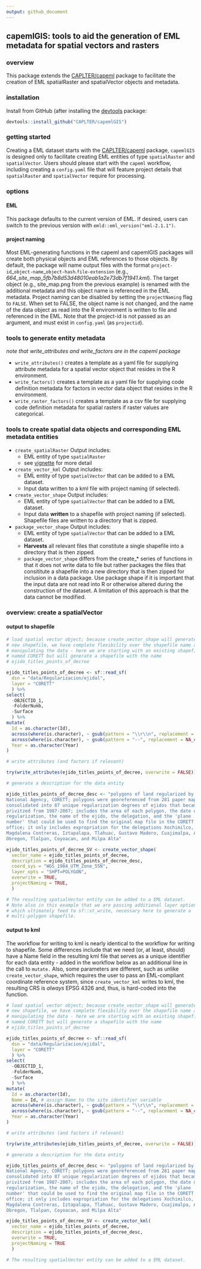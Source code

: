 ```yaml
---
output: github_document
---
```


<!-- README.md is generated from README.Rmd. Please edit the latter. -->

## capemlGIS: tools to aid the generation of EML metadata for spatial vectors and rasters

### overview
  
This package extends the [CAPLTER/capeml](https://github.com/CAPLTER/capeml)
package to facilitate the creation of EML spatialRaster and spatialVector
objects and metadata.


### installation

Install from GitHub (after installing the
[devtools](https://cran.r-project.org/web/packages/devtools/index.html) package:

```r

devtools::install_github("CAPLTER/capemlGIS")
```

### getting started

Creating a EML dataset starts with the
[CAPLTER/capeml](https://github.com/CAPLTER/capeml) package, `capemlGIS` is
designed only to facilitate creating EML entities of type `spatialRaster` and
`spatialVector`. Users should please start with the `capeml` workflow,
including creating a `config.yaml` file that will feature project details that
`spatialRaster` and `spatialVector` require for processing.


### options

#### EML

This package defaults to the current version of EML. If desired, users can
switch to the previous version with `emld::eml_version("eml-2.1.1")`.

#### project naming

Most EML-generating functions in the capeml and capemlGIS packages will create
both physical objects and EML references to those objects. By default, the
package will name output files with the format
`project-id`\_`object-name`\_`object-hash`\.`file-extension` (e.g.,
*664_site_map_5fb7b8d53d48010eab1a2e73db7f1941.kml*). The target object (e.g.,
site_map.png from the previous example) is renamed with the additional metadata
and this object name is referenced in the EML metadata. Project naming can be
disabled by setting the `projectNaming` flag to `FALSE`. When set to FALSE, the
object name is not changed, and the name of the data object as read into the R
environment is written to file and referenced in the EML. Note that the
project-id is not passed as an argument, and must exist in `config.yaml` (as
`projectid`). 

### tools to generate entity metadata
*note that write_attributes and write_factors are in the capeml package*

* `write_attributes()` creates a template as a yaml file for supplying attribute
  metadata for a spatial vector object that resides in the R environment.
* `write_factors()` creates a template as a yaml file for supplying code
  definition metadata for factors in vector data object that resides in the R
  environment.
* `write_raster_factors()` creates a template as a csv file for supplying code
  definition metadata for spatial rasters if raster values are categorical.

### tools to create spatial data objects and corresponding EML metadata entities

* `create_spatialRaster` Output includes:
  + EML entity of type `spatialRaster`
  + see
    [vignette](https://caplter.github.io/capeml/articles/create_spatialRaster.html)
    for more detail
* `create_vector_kml` Output includes:
  + EML entity of type `spatialVector` that can be added to a EML dataset.
  + Input data written to a kml file with project naming (if selected).
* `create_vector_shape` Output includes:
  + EML entity of type `spatialVector` that can be added to a EML dataset.
  + Input data **written** to a shapefile with project naming (if selected).
    Shapefile files are written to a directory that is zipped.
* `package_vector_shape` Output includes:
  + EML entity of type `spatialVector` that can be added to a EML dataset.
  + **Harvests** all relevant files that constitute a single shapefile into a
    directory that is then zipped.
  + `package_vector_shape` differs from the create_* series of functions in
    that it does not write data to file but rather packages the files that
    consititute a shapefile into a new directory that is then zipped for
    inclusion in a data package. Use package shape if it is important that the
    input data are not read into R or otherwise altered during the construction
    of the dataset. A limitation of this approach is that the data cannot be
    modified.


### overview: create a spatialVector

#### output to shapefile

```r

# load spatial vector object; because create_vector_shape will generate a
# new shapefile, we have complete flexibility over the shapefile name and
# manipulating the data - here we are starting with an existing shapefile
# named CORETT but will generate a shapefile with the name
# ejido_titles_points_of_decree 

ejido_titles_points_of_decree <- sf::read_sf(
  dsn = "data/Regularizacion/ejidal",
  layer = "CORETT"
  ) %>%
select(
  -OBJECTID_1,
  -FolderNumb,
  -Surface
  ) %>%
mutate(
  Id = as.character(Id),
  across(where(is.character), ~ gsub(pattern = "\\r\\n", replacement = "", x = .)),
  across(where(is.character), ~ gsub(pattern = "--", replacement = NA_character_, x = .)),
  Year = as.character(Year)
)

# write attributes (and factors if relevant)

try(write_attributes(ejido_titles_points_of_decree, overwrite = FALSE))

# generate a description for the data entity

ejido_titles_points_of_decree_desc <- "polygons of land regularized by the
National Agency, CORETT; polygons were georeferenced from 281 paper maps,
consolidated into 87 unique regularization degrees of ejidos that became
privitzed from 1987-2007; includes the area of each polygon, the date of
regularization, the name of the ejido, the delegation, and the 'plane
number' that could be used to find the original map file in the CORETT
office; it only includes expropriation for the delegations Xochimilco,
Magdalena Contreras, Iztapalapa, Tlahuac, Gustavo Madero, Cuajimalpa, Alvaro
Obregon, Tlalpan, Coyoacan, and Milpa Alta"

ejido_titles_points_of_decree_SV <- create_vector_shape(
  vector_name = ejido_titles_points_of_decree,
  description = ejido_titles_points_of_decree_desc,
  coord_sys = "WGS_1984_UTM_Zone_55N",
  layer_opts = "SHPT=POLYGON",
  overwrite = TRUE,
  projectNaming = TRUE,
  )

# The resulting spatialVector entity can be added to a EML dataset.
# Note also in this example that we are passing additional layer options,
# which ultimately feed to sf::st_write, necessary here to generate a
# multi-polygon shapefile.
```

#### output to kml

The workflow for writing to kml is nearly identical to the workflow for writing
to shapefile. Some differences include that we need (or, at least, should) have
a Name field in the resulting kml file that serves as a unique identifier for
each data entity - added in the workflow below as an additional line in the
call to `mutate.` Also, some parameters are different, such as unlike
`create_vector_shape`, which requires the user to pass an EML-compliant
coordinate reference system, since `create_vector_kml` writes to kml, the
resulting CRS is *always* EPSG 4326 and, thus, is hard-coded into the function.

```r

# load spatial vector object; because create_vector_shape will generate a
# new shapefile, we have complete flexibility over the shapefile name and
# manipulating the data - here we are starting with an existing shapefile
# named CORETT but will generate a shapefile with the name
# ejido_titles_points_of_decree 

ejido_titles_points_of_decree <- sf::read_sf(
  dsn = "data/Regularizacion/ejidal",
  layer = "CORETT"
  ) %>%
select(
  -OBJECTID_1,
  -FolderNumb,
  -Surface
  ) %>%
mutate(
  Id = as.character(Id),
  Name = Id, # assign Name to the site identifier variable
  across(where(is.character), ~ gsub(pattern = "\\r\\n", replacement = "", x = .)),
  across(where(is.character), ~ gsub(pattern = "--", replacement = NA_character_, x = .)),
  Year = as.character(Year)
)

# write attributes (and factors if relevant)

try(write_attributes(ejido_titles_points_of_decree, overwrite = FALSE))

# generate a description for the data entity

ejido_titles_points_of_decree_desc <- "polygons of land regularized by the
National Agency, CORETT; polygons were georeferenced from 281 paper maps,
consolidated into 87 unique regularization degrees of ejidos that became
privitzed from 1987-2007; includes the area of each polygon, the date of
regularization, the name of the ejido, the delegation, and the 'plane
number' that could be used to find the original map file in the CORETT
office; it only includes expropriation for the delegations Xochimilco,
Magdalena Contreras, Iztapalapa, Tlahuac, Gustavo Madero, Cuajimalpa, Alvaro
Obregon, Tlalpan, Coyoacan, and Milpa Alta"

ejido_titles_points_of_decree_SV <- create_vector_kml(
  vector_name = ejido_titles_points_of_decree,
  description = ejido_titles_points_of_decree_desc,
  overwrite = TRUE,
  projectNaming = TRUE
  )

# The resulting spatialVector entity can be added to a EML dataset.

```
